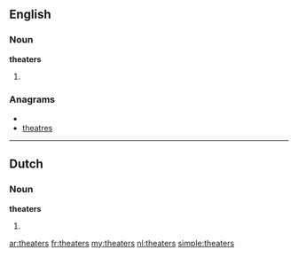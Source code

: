 ==English==
===Noun===
'''theaters'''
# {{plural of|[[theater]]}}

===Anagrams===
* {{alphagram|aeehrstt}}
* [[theatres#English|theatres]]

----

==Dutch==
===Noun===
'''theaters'''
# {{plural of|[[theater#Dutch|theater]]|lang=nl}}

[[ar:theaters]]
[[fr:theaters]]
[[my:theaters]]
[[nl:theaters]]
[[simple:theaters]]